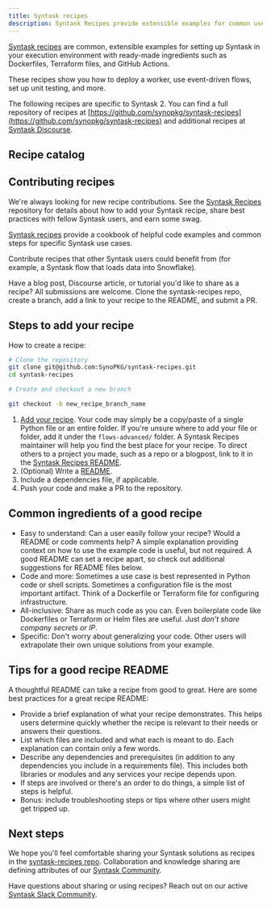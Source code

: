 ```yaml
---
title: Syntask recipes
description: Syntask Recipes provide extensible examples for common use cases.
---
```


[Syntask recipes](https://github.com/synopkg/syntask-recipes) are common, extensible examples for 
setting up Syntask in your execution environment with ready-made ingredients such as Dockerfiles, 
Terraform files, and GitHub Actions.

These recipes show you how to deploy a worker, use event-driven flows, set up unit testing, and more.

The following recipes are specific to Syntask 2. You can find a full repository of recipes at 
[https://github.com/synopkg/syntask-recipes](https://github.com/synopkg/syntask-recipes) 
and additional recipes at [Syntask Discourse](https://discourse.syntask.khulnasoft.com/).

## Recipe catalog


## Contributing recipes

We're always looking for new recipe contributions. See the 
[Syntask Recipes](https://github.com/synopkg/syntask-recipes#contributing--swag-) 
repository for details about how to add your Syntask recipe, share best practices with fellow 
Syntask users, and earn some swag.

[Syntask recipes](https://github.com/synopkg/syntask-recipes) provide a cookbook of 
helpful code examples and common steps for specific Syntask use cases.

Contribute recipes that other Syntask users could benefit from (for example, a Syntask flow that 
loads data into Snowflake).

Have a blog post, Discourse article, or tutorial you'd like to share as a recipe? All submissions 
are welcome. Clone the syntask-recipes repo, create a branch, add a link to your recipe to the README, 
and submit a PR.

## Steps to add your recipe

How to create a recipe:

```bash
# Clone the repository
git clone git@github.com:SynoPKG/syntask-recipes.git
cd syntask-recipes

# Create and checkout a new branch

git checkout -b new_recipe_branch_name
```

1. [Add your recipe](#what-are-the-common-ingredients-of-a-good-recipe). Your code may simply be a 
copy/paste of a single Python file or an entire folder. If you're unsure where to add your file or 
folder, add it under the `flows-advanced/` folder. A Syntask Recipes maintainer will help you find 
the best place for your recipe. To direct others to a project you made, such as a repo or a blogpost, 
link to it in the [Syntask Recipes README](https://github.com/synopkg/syntask-recipes#readme).
2. (Optional) Write a [README](#what-are-some-tips-for-a-good-recipe-readme).
3. Include a dependencies file, if applicable.
4. Push your code and make a PR to the repository.

## Common ingredients of a good recipe

- Easy to understand: Can a user easily follow your recipe? Would a README or code comments help? 
A simple explanation providing context on how to use the example code is useful, but not required. 
A good README can set a recipe apart, so check out additional suggestions for README files below.
- Code and more: Sometimes a use case is best represented in Python code or shell scripts. Sometimes 
a configuration file is the most important artifact. Think of a Dockerfile or Terraform file 
for configuring infrastructure.
- All-inclusive: Share as much code as you can. Even boilerplate code like Dockerfiles or Terraform or 
Helm files are useful. Just *don't share company secrets or IP*.
- Specific: Don't worry about generalizing your code. Other users will extrapolate their own unique 
solutions from your example.

## Tips for a good recipe README

A thoughtful README can take a recipe from good to great. Here are some best practices for a great 
recipe README:

- Provide a brief explanation of what your recipe demonstrates. This helps users determine quickly 
whether the recipe is relevant to their needs or answers their questions.
- List which files are included and what each is meant to do. Each explanation can contain only a 
few words.
- Describe any dependencies and prerequisites (in addition to any dependencies you include in a 
requirements file). This includes both libraries or modules and any services your recipe depends upon.
- If steps are involved or there's an order to do things, a simple list of steps is helpful.
- Bonus: include troubleshooting steps or tips where other users might get tripped up.

## Next steps

We hope you'll feel comfortable sharing your Syntask solutions as recipes in the 
[syntask-recipes repo](https://github.com/synopkg/syntask-recipes#contributions). 
Collaboration and knowledge sharing are defining attributes of our 
[Syntask Community](https://www.syntask.khulnasoft.com/slack).

Have questions about sharing or using recipes? Reach out on our active 
[Syntask Slack Community](https://www.syntask.khulnasoft.com/slack).